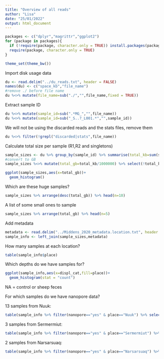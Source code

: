 ```yaml
---
title: "Overview of all reads"
author: "Lisa"
date: "25/01/2022"
output: html_document
---
```


```r
packages <- c("dplyr","magrittr","ggplot2")
for (package in packages){
  if (!require(package, character.only = TRUE)) install.packages(package)
  require(package, character.only = TRUE)
}
```

```r
theme_set(theme_bw())
```

Import disk usage data
```r
du <- read.delim("../du_reads.txt", header = FALSE)
names(du) <- c("space_kb","file_name")
#remove ./ before file name
du %<>% mutate(file_name=sub("./","",file_name,fixed = TRUE))
```

Extract sample ID
```r
du %<>% mutate(sample_id=sub(".*MG_","",file_name))
du %<>% mutate(sample_id=sub("_S..?_L001.*","",sample_id))
```

We will not be using the discarded reads and the stats files, remove them
```r
du %<>% filter(!grepl("discarded|stats",file_name))
```

Calculate total size per sample (R1,R2 and singletons)
```r
sample_sizes <- du %>% group_by(sample_id) %>% summarise(total_kb=sum(space_kb),nr_files=n())
#convert to GB
sample_sizes %<>% mutate(total_gb=total_kb/1000000) %>% select(!total_kb)
```

```r
ggplot(sample_sizes,aes(x=total_gb))+
  geom_histogram()
```

Which are these huge samples?
```r
sample_sizes %>% arrange(desc(total_gb)) %>% head(n=10)
```
A list of some small ones to sample
```r
sample_sizes %>% arrange(total_gb) %>% head(n=5)
```

Add metadata

```r
metadata <- read.delim("../Middens_2020_metadata.location.txt", header = TRUE)
sample_info <- left_join(sample_sizes,metadata)
```
How many samples at each location?
```r
table(sample_info$place)
```
Which depths do we have samples for?
```r
ggplot(sample_info,aes(x=displ_cat,fill=place))+
  geom_histogram(stat = "count")
```
NA = control or sheep feces

For which samples do we have nanopore data?

13 samples from Nuuk:
```r
table(sample_info %>% filter(nanopore=="yes" & place=="Nuuk") %>% select(s_type,displ_cat))
```
3 samples from Sermermiut:
```r
table(sample_info %>% filter(nanopore=="yes" & place=="Sermermiut") %>% select(s_type,displ_cat))
```

2 samples from Narsarsuaq:
```r
table(sample_info %>% filter(nanopore=="yes" & place=="Narsarsuaq") %>% select(s_type,displ_cat))
```